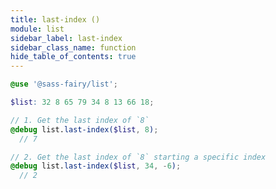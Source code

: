```yaml
---
title: last-index ()
module: list
sidebar_label: last-index
sidebar_class_name: function
hide_table_of_contents: true
---
```


<DocPage spec={Spec} />

```scss
@use '@sass-fairy/list';

$list: 32 8 65 79 34 8 13 66 18;

// 1. Get the last index of `8`
@debug list.last-index($list, 8);
  // 7

// 2. Get the last index of `8` starting a specific index
@debug list.last-index($list, 34, -6);
  // 2
```
